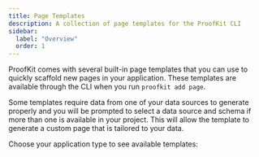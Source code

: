 ```yaml
---
title: Page Templates
description: A collection of page templates for the ProofKit CLI
sidebar:
  label: "Overview"
  order: 1
---
```



ProofKit comes with several built-in page templates that you can use to quickly scaffold new pages in your application. These templates are available through the CLI when you run `proofkit add page`.

Some templates require data from one of your data sources to generate properly and you will be prompted to select a data source and schema if more than one is available in your project. This will allow the template to generate a custom page that is tailored to your data.

Choose your application type to see available templates:

<CardGrid>

  <LinkCard href="/templates/browser" title="Browser Templates" />
  <LinkCard href="/templates/web-viewer" title="WebViewer Templates" />
</CardGrid>
